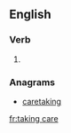 ==English==

===Verb===
{{head|en|present participle}}

# {{present participle of|take care|lang=en}}

===Anagrams===
* [[caretaking#English|caretaking]]

[[fr:taking care]]